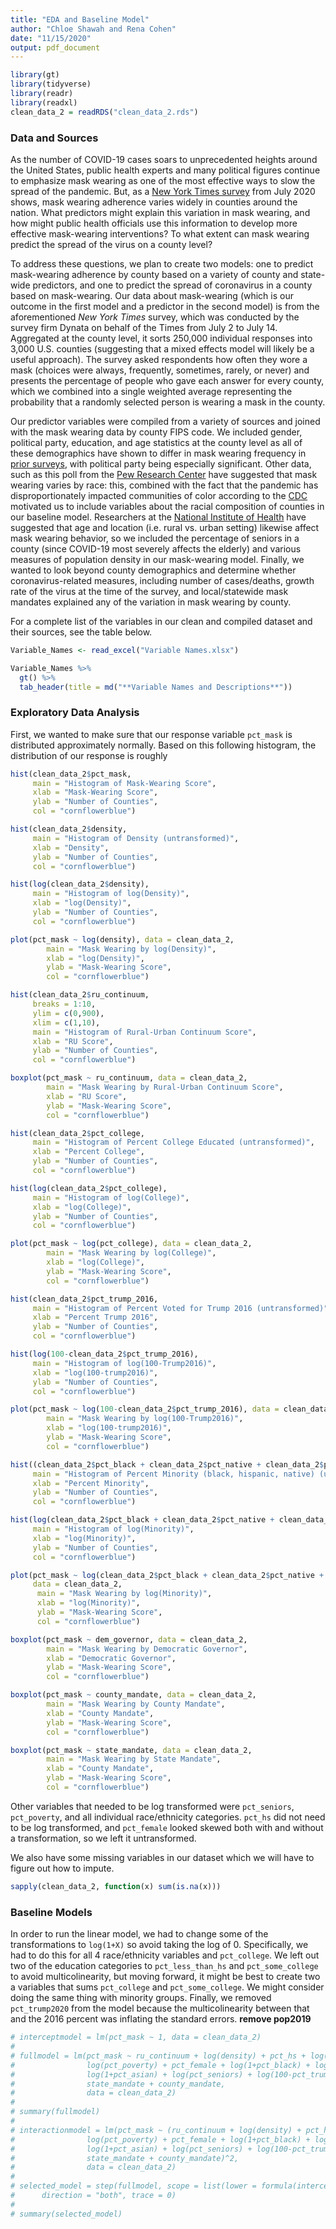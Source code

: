 ```yaml
---
title: "EDA and Baseline Model"
author: "Chloe Shawah and Rena Cohen"
date: "11/15/2020"
output: pdf_document
---
```




```r

library(gt)
library(tidyverse)
library(readr)
library(readxl)
clean_data_2 = readRDS("clean_data_2.rds")

```


### Data and Sources

  As the number of COVID-19 cases soars to unprecedented heights around the United States, public health experts and many political figures continue to emphasize mask wearing as one of the most effective ways to slow the spread of the pandemic. But, as a [New York Times survey](https://www.nytimes.com/interactive/2020/07/17/upshot/coronavirus-face-mask-map.html) from July 2020 shows, mask wearing adherence varies widely in counties around the nation. What predictors might explain this variation in mask wearing, and how might public health officials use this information to develop more effective mask-wearing interventions? To what extent can mask wearing predict the spread of the virus on a county level? 

  To address these questions, we plan to create two models: one to predict mask-wearing adherence by county based on a variety of county and state-wide predictors, and one to predict the spread of coronavirus in a county based on mask-wearing. Our data about mask-wearing (which is our outcome in the first model and a predictor in the second model) is from the aforementioned *New York Times* survey, which was conducted by the survey firm Dynata on behalf of the Times from July 2 to July 14. Aggregated at the county level, it sorts 250,000 individual responses into 3,000 U.S. counties (suggesting that a mixed effects model will likely be a useful approach). The survey asked respondents how often they wore a mask (choices were always, frequently, sometimes, rarely, or never) and presents the percentage of people who gave each answer for every county, which we combined into a single weighted average representing the probability that a randomly selected person is wearing a mask in the county.

  Our predictor variables were compiled from a variety of sources and joined with the mask wearing data by county FIPS code. We included gender, political party, education, and age statistics at the county level as all of these demographics have shown to differ in mask wearing frequency in [prior surveys](https://news.gallup.com/poll/315590/americans-face-mask-usage-varies-greatly-demographics.aspx), with political party being especially significant. Other data, such as this poll from the [Pew Research Center](https://www.pewresearch.org/fact-tank/2020/06/23/most-americans-say-they-regularly-wore-a-mask-in-stores-in-the-past-month-fewer-see-others-doing-it/) have suggested that mask wearing varies by race: this, combined with the fact that the pandemic has disproportionately impacted communities of color according to the [CDC](https://www.cdc.gov/mmwr/volumes/69/wr/mm6933e1.htm) motivated us to include variables about the racial composition of counties in our baseline model. Researchers at the [National Institute of Health](https://www.ncbi.nlm.nih.gov/pmc/articles/PMC7561164/) have suggested that age and location (i.e. rural vs. urban setting) likewise affect mask wearing behavior, so we included the percentage of seniors in a county (since COVID-19 most severely affects the elderly) and various measures of population density in our mask-wearing model. Finally, we wanted to look beyond county demographics and determine whether coronavirus-related measures, including number of cases/deaths, growth rate of the virus at the time of the survey, and local/statewide mask mandates explained any of the variation in mask wearing by county.
  
  For a complete list of the variables in our clean and compiled dataset and their sources, see the table below.
  
```r

Variable_Names <- read_excel("Variable Names.xlsx")

Variable_Names %>%
  gt() %>%
  tab_header(title = md("**Variable Names and Descriptions**"))

```


### Exploratory Data Analysis

  First, we wanted to make sure that our response variable `pct_mask` is distributed approximately normally. Based on this following histogram, the distribution of our response is roughly 

```r

hist(clean_data_2$pct_mask,
     main = "Histogram of Mask-Wearing Score",
     xlab = "Mask-Wearing Score",
     ylab = "Number of Counties",
     col = "cornflowerblue")

```

```r

hist(clean_data_2$density,
     main = "Histogram of Density (untransformed)",
     xlab = "Density",
     ylab = "Number of Counties",
     col = "cornflowerblue")

hist(log(clean_data_2$density),
     main = "Histogram of log(Density)",
     xlab = "log(Density)",
     ylab = "Number of Counties",
     col = "cornflowerblue")

plot(pct_mask ~ log(density), data = clean_data_2,
        main = "Mask Wearing by log(Density)",
        xlab = "log(Density)",
        ylab = "Mask-Wearing Score",
        col = "cornflowerblue")

```


```r

hist(clean_data_2$ru_continuum,
     breaks = 1:10,
     ylim = c(0,900),
     xlim = c(1,10),
     main = "Histogram of Rural-Urban Continuum Score",
     xlab = "RU Score",
     ylab = "Number of Counties",
     col = "cornflowerblue")

boxplot(pct_mask ~ ru_continuum, data = clean_data_2,
        main = "Mask Wearing by Rural-Urban Continuum Score",
        xlab = "RU Score",
        ylab = "Mask-Wearing Score",
        col = "cornflowerblue")

```


```r

hist(clean_data_2$pct_college,
     main = "Histogram of Percent College Educated (untransformed)",
     xlab = "Percent College",
     ylab = "Number of Counties",
     col = "cornflowerblue")

hist(log(clean_data_2$pct_college),
     main = "Histogram of log(College)",
     xlab = "log(College)",
     ylab = "Number of Counties",
     col = "cornflowerblue")

plot(pct_mask ~ log(pct_college), data = clean_data_2,
        main = "Mask Wearing by log(College)",
        xlab = "log(College)",
        ylab = "Mask-Wearing Score",
        col = "cornflowerblue")

```


```r

hist(clean_data_2$pct_trump_2016,
     main = "Histogram of Percent Voted for Trump 2016 (untransformed)",
     xlab = "Percent Trump 2016",
     ylab = "Number of Counties",
     col = "cornflowerblue")

hist(log(100-clean_data_2$pct_trump_2016),
     main = "Histogram of log(100-Trump2016)",
     xlab = "log(100-trump2016)",
     ylab = "Number of Counties",
     col = "cornflowerblue")

plot(pct_mask ~ log(100-clean_data_2$pct_trump_2016), data = clean_data_2,
        main = "Mask Wearing by log(100-Trump2016)",
        xlab = "log(100-trump2016)",
        ylab = "Mask-Wearing Score",
        col = "cornflowerblue")

```


```r

hist((clean_data_2$pct_black + clean_data_2$pct_native + clean_data_2$pct_hispanic),
     main = "Histogram of Percent Minority (black, hispanic, native) (untransformed)",
     xlab = "Percent Minority",
     ylab = "Number of Counties",
     col = "cornflowerblue")

hist(log(clean_data_2$pct_black + clean_data_2$pct_native + clean_data_2$pct_hispanic),
     main = "Histogram of log(Minority)",
     xlab = "log(Minority)",
     ylab = "Number of Counties",
     col = "cornflowerblue")

plot(pct_mask ~ log(clean_data_2$pct_black + clean_data_2$pct_native + clean_data_2$pct_hispanic), 
     data = clean_data_2,
      main = "Mask Wearing by log(Minority)",
      xlab = "log(Minority)",
      ylab = "Mask-Wearing Score",
      col = "cornflowerblue")

```

``` r

boxplot(pct_mask ~ dem_governor, data = clean_data_2,
        main = "Mask Wearing by Democratic Governor",
        xlab = "Democratic Governor",
        ylab = "Mask-Wearing Score",
        col = "cornflowerblue")

```

``` r

boxplot(pct_mask ~ county_mandate, data = clean_data_2,
        main = "Mask Wearing by County Mandate",
        xlab = "County Mandate",
        ylab = "Mask-Wearing Score",
        col = "cornflowerblue")

boxplot(pct_mask ~ state_mandate, data = clean_data_2,
        main = "Mask Wearing by State Mandate",
        xlab = "County Mandate",
        ylab = "Mask-Wearing Score",
        col = "cornflowerblue")

```

Other variables that needed to be log transformed were `pct_seniors`, `pct_poverty`, and all individual race/ethnicity categories. `pct_hs` did not need to be log transformed, and `pct_female` looked skewed both with and without a transformation, so we left it untransformed.

We also have some missing variables in our dataset which we will have to figure out how to impute.

```r

sapply(clean_data_2, function(x) sum(is.na(x)))

```


### Baseline Models

In order to run the linear model, we had to change some of the transformations to `log(1+X)` so avoid taking the log of 0. Specifically, we had to do this for all 4 race/ethnicity variables and `pct_college`. We left out two of the education categories to `pct_less_than_hs` and `pct_some_college` to avoid multicolinearity, but moving forward, it might be best to create two a variables that sums `pct_college` and `pct_some_college`. We might consider doing the same thing with minority groups. Finally, we removed `pct_trump2020` from the model because the multicolinearity between that and the 2016 percent was inflating the standard errors. **remove pop2019**


```r

# interceptmodel = lm(pct_mask ~ 1, data = clean_data_2)
# 
# fullmodel = lm(pct_mask ~ ru_continuum + log(density) + pct_hs + log(1+pct_college) +
#                log(pct_poverty) + pct_female + log(1+pct_black) + log(1+pct_native) + log(1+pct_hispanic) +
#                log(1+pct_asian) + log(pct_seniors) + log(100-pct_trump_2016) + dem_governor +
#                state_mandate + county_mandate,
#                data = clean_data_2)
# 
# summary(fullmodel)
# 
# interactionmodel = lm(pct_mask ~ (ru_continuum + log(density) + pct_hs + log(1+pct_college) +
#                log(pct_poverty) + pct_female + log(1+pct_black) + log(1+pct_native) + log(1+pct_hispanic) +
#                log(1+pct_asian) + log(pct_seniors) + log(100-pct_trump_2016) + dem_governor +
#                state_mandate + county_mandate)^2,
#                data = clean_data_2)
# 
# selected_model = step(fullmodel, scope = list(lower = formula(interceptmodel), upper = formula(interactionmodel)), 
#      direction = "both", trace = 0)
# 
# summary(selected_model)

```




